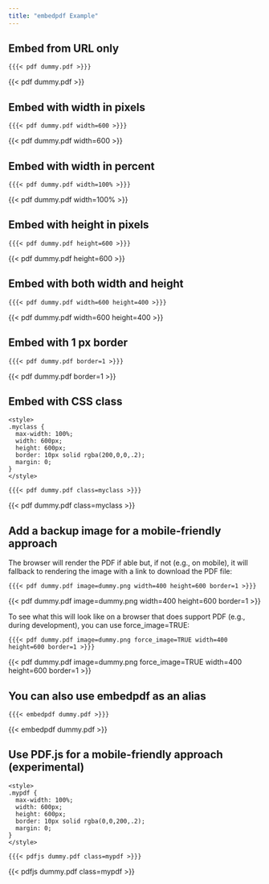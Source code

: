 ```yaml
---
title: "embedpdf Example"
---
```


<style>
.pdf {
  max-width: 100%;
	width: 600px;
	height: 600px;
	border: 10px solid rgba(0,0,0,.2);
	margin: 0;
}
</style>


## Embed from URL only

`{{{< pdf dummy.pdf >}}}`

{{< pdf dummy.pdf >}}


## Embed with width in pixels

`{{{< pdf dummy.pdf width=600 >}}}`

{{< pdf dummy.pdf width=600 >}}


## Embed with width in percent

`{{{< pdf dummy.pdf width=100% >}}}`

{{< pdf dummy.pdf width=100% >}}


## Embed with height in pixels

`{{{< pdf dummy.pdf height=600 >}}}`

{{< pdf dummy.pdf height=600 >}}


## Embed with both width and height

`{{{< pdf dummy.pdf width=600 height=400 >}}}`

{{< pdf dummy.pdf width=600 height=400 >}}


## Embed with 1 px border

`{{{< pdf dummy.pdf border=1 >}}}`

{{< pdf dummy.pdf border=1 >}}


## Embed with CSS class

<style>
  .myclass {
    max-width: 100%;
    width: 600px;
    height: 600px;
    border: 10px solid rgba(200,0,0,.2);
    margin: 0;
  }
</style>

```
<style>
.myclass {
  max-width: 100%;
  width: 600px;
  height: 600px;
  border: 10px solid rgba(200,0,0,.2);
  margin: 0;
}
</style>
```

`{{{< pdf dummy.pdf class=myclass >}}}`

{{< pdf dummy.pdf class=myclass >}}


## Add a backup image for a mobile-friendly approach

The browser will render the PDF if able but, if not (e.g., on mobile), it will fallback to rendering the image with a link to download the PDF file:

`{{{< pdf dummy.pdf image=dummy.png width=400 height=600 border=1 >}}}`

{{< pdf dummy.pdf image=dummy.png width=400 height=600 border=1 >}}

To see what this will look like on a browser that does support PDF (e.g., during development), you can use force_image=TRUE:

`{{{< pdf dummy.pdf image=dummy.png force_image=TRUE width=400 height=600 border=1 >}}}`

{{< pdf dummy.pdf image=dummy.png force_image=TRUE width=400 height=600 border=1 >}}

## You can also use embedpdf as an alias

`{{{< embedpdf dummy.pdf >}}}`

{{< embedpdf dummy.pdf >}}

## Use PDF.js for a mobile-friendly approach (experimental)

<style>
  .mypdf {
    max-width: 100%;
    width: 600px;
    height: 600px;
    border: 10px solid rgba(0,0,200,.2);
    margin: 0;
  }
</style>

```
<style>
.mypdf {
  max-width: 100%;
  width: 600px;
  height: 600px;
  border: 10px solid rgba(0,0,200,.2);
  margin: 0;
}
</style>
```

`{{{< pdfjs dummy.pdf class=mypdf >}}}`

{{< pdfjs dummy.pdf class=mypdf >}}

